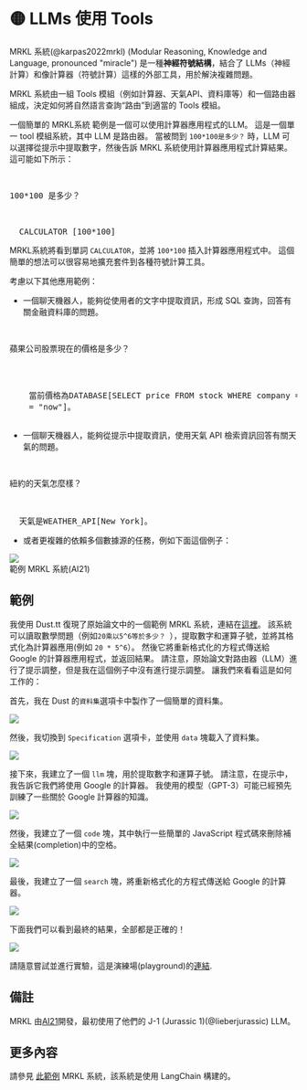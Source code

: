 
# 🟡 LLMs 使用 Tools

MRKL 系統(@karpas2022mrkl) (Modular Reasoning, Knowledge and Language, pronounced "miracle") 是一種**神經符號結構**，結合了 LLMs（神經計算）和像計算器（符號計算）這樣的外部工具，用於解決複雜問題。

MRKL 系統由一組 Tools 模組（例如計算器、天氣API、資料庫等）和一個路由器組成，決定如何將自然語言查詢“路由”到適當的 Tools 模組。

一個簡單的 MRKL系統 範例是一個可以使用計算器應用程式的LLM。 這是一個單一 tool 模組系統，其中 LLM 是路由器。 當被問到 `100*100是多少？` 時，LLM 可以選擇從提示中提取數字，然後告訴 MRKL 系統使用計算器應用程式計算結果。 這可能如下所示：

<pre>
  <p>100*100 是多少？</p>

  <span className="bluegreen-highlight">CALCULATOR [100*100]</span>
</pre>

MRKL系統將看到單詞 `CALCULATOR`，並將 `100*100` 插入計算器應用程式中。 這個簡單的想法可以很容易地擴充套件到各種符號計算工具。

考慮以下其他應用範例：

- 一個聊天機器人，能夠從使用者的文字中提取資訊，形成 SQL 查詢，回答有關金融資料庫的問題。

<pre>
  <p>蘋果公司股票現在的價格是多少？</p>

  <span className="bluegreen-highlight">
    當前價格為DATABASE[SELECT price FROM stock WHERE company = "Apple" AND time
    = "now"]。
  </span>
</pre>

- 一個聊天機器人，能夠從提示中提取資訊，使用天氣 API 檢索資訊回答有關天氣的問題。

<pre>
  <p>紐約的天氣怎麼樣？</p>

  <span className="bluegreen-highlight">天氣是WEATHER_API[New York]。</span>
</pre>

- 或者更複雜的依賴多個數據源的任務，例如下面這個例子：

<div style={{ textAlign: "center" }}>
  <Image
    src="/docs/assets/advanced/mrkl_task.webp"
    width={1600}
    height={1331}
    style={{ width: "500px", margin: "auto" }}
  />
</div>

<div style={{ textAlign: "center" }}>範例 MRKL 系統(AI21)</div>

## 範例

我使用 Dust.tt 復現了原始論文中的一個範例 MRKL 系統，連結在[這裡](https://dust.tt/trigaten/a/98bdd65cb7)。 該系統可以讀取數學問題（例如`20乘以5^6等於多少？ `），提取數字和運算子號，並將其格式化為計算器應用(例如 `20 * 5^6`）。 然後它將重新格式化的方程式傳送給 Google 的計算器應用程式，並返回結果。 請注意，原始論文對路由器（LLM）進行了提示調整，但是我在這個例子中沒有進行提示調整。 讓我們來看看這是如何工作的：

首先，我在 Dust 的`資料集`選項卡中製作了一個簡單的資料集。

<div style={{ textAlign: "center" }}>
  <Image
    src="/docs/assets/advanced/mrkl/dataset.webp"
    width={2818}
    height={820}
    style={{ width: "750px", margin: "auto" }}
  />
</div>

然後，我切換到 `Specification` 選項卡，並使用 `data` 塊載入了資料集。

<div style={{ textAlign: "center" }}>
  <Image
    src="/docs/assets/advanced/mrkl/load_dataset.webp"
    width={2790}
    height={508}
    style={{ width: "750px", margin: "auto" }}
  />
</div>

接下來，我建立了一個 `llm` 塊，用於提取數字和運算子號。 請注意，在提示中，我告訴它我們將使用 Google 的計算器。 我使用的模型（GPT-3）可能已經預先訓練了一些關於 Google 計算器的知識。

<div style={{ textAlign: "center" }}>
  <Image
    src="/docs/assets/advanced/mrkl/model.webp"
    width={2790}
    height={960}
    style={{ width: "750px", margin: "auto" }}
  />
</div>

然後，我建立了一個 `code` 塊，其中執行一些簡單的 JavaScript 程式碼來刪除補全結果(completion)中的空格。

<div style={{ textAlign: "center" }}>
  <Image
    src="/docs/assets/advanced/mrkl/extract.webp"
    width={2790}
    height={532}
    style={{ width: "750px", margin: "auto" }}
  />
</div>

最後，我建立了一個 `search` 塊，將重新格式化的方程式傳送給 Google 的計算器。

<div style={{ textAlign: "center" }}>
  <Image
    src="/docs/assets/advanced/mrkl/search.webp"
    width={2790}
    height={1310}
    style={{ width: "750px", margin: "auto" }}
  />
</div>

下面我們可以看到最終的結果，全部都是正確的！

<div style={{ textAlign: "center" }}>
  <Image
    src="/docs/assets/advanced/mrkl/final.webp"
    width={2784}
    height={494}
    style={{ width: "750px", margin: "auto" }}
  />
</div>

請隨意嘗試並進行實驗，這是演練場(playground)的[連結](https://dust.tt/trigaten/a/98bdd65cb7).

## 備註

MRKL 由[AI21](https://www.ai21.com/)開發，最初使用了他們的 J-1 (Jurassic 1)(@lieberjurassic) LLM。

## 更多內容

請參見 [此範例](https://langchain.readthedocs.io/en/latest/modules/agents/implementations/mrkl.html) MRKL 系統，該系統是使用 LangChain 構建的。
